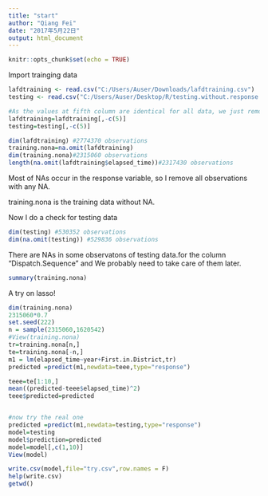 ---
title: "start"
author: "Qiang Fei"
date: "2017年5月22日"
output: html_document
---

```{r setup, include=FALSE}
knitr::opts_chunk$set(echo = TRUE)
```
Import trainging data


```{r}
lafdtraining <- read.csv("C:/Users/Auser/Downloads/lafdtraining.csv")
testing <- read.csv("C:/Users/Auser/Desktop/R/testing.without.response.csv")

#As the values at fifth column are identical for all data, we just remove it.
lafdtraining=lafdtraining[,-c(5)]
testing=testing[,-c(5)]

dim(lafdtraining) #2774370 observations
training.nona=na.omit(lafdtraining)
dim(training.nona)#2315060 observations
length(na.omit(lafdtraining$elapsed_time))#2317430 observations
```
Most of NAs occur in the response variable, so I remove all observations with any NA.

training.nona is the training data without NA.

Now I do a check for testing data
```{r}
dim(testing) #530352 observations
dim(na.omit(testing)) #529836 observations
```
There are NAs in some observatons of testing data.for the column "Dispatch.Sequence" and  We probably need to take care of them later.

```{r}
summary(training.nona)
```


A try on lasso!
```{r}
dim(training.nona)
2315060*0.7
set.seed(222)
n = sample(2315060,1620542)
#View(training.nona)
tr=training.nona[n,]
te=training.nona[-n,]
m1 = lm(elapsed_time~year+First.in.District,tr)
predicted =predict(m1,newdata=teee,type="response")

teee=te[1:10,]
mean((predicted-teee$elapsed_time)^2)
teee$predicted=predicted


#now try the real one
predicted =predict(m1,newdata=testing,type="response")
model=testing
model$prediction=predicted
model=model[,c(1,10)]
View(model)

write.csv(model,file="try.csv",row.names = F)
help(write.csv)
getwd()

```

